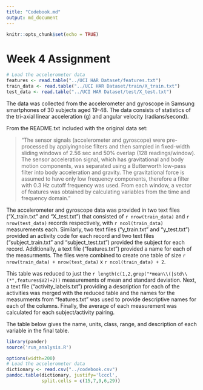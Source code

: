 ```yaml
---
title: "Codebook.md"
output: md_document
---
```


```r
knitr::opts_chunk$set(echo = TRUE)
```

# Week 4 Assignment

```r
# Load the accelerometer data
features <- read.table("../UCI HAR Dataset/features.txt")
train_data <- read.table("../UCI HAR Dataset/train/X_train.txt")
test_data <- read.table("../UCI HAR Dataset/test/X_test.txt")
```

The data was collected from the accelerometer and gyroscope in Samsung smartphones of 30 subjects aged 19-48.  The data consists of statistics of the tri-axial linear acceleration (g) and angular velocity (radians/second).  

From the README.txt included with the original data set:

> "The sensor signals (accelerometer and gyroscope) were pre-processed by applyingnoise filters and then sampled in fixed-width sliding windows of 2.56 sec and 50% overlap (128 readings/window). The sensor acceleration signal, which has gravitational and body motion components, was separated using a Butterworth low-pass filter into body acceleration and gravity. The gravitational force is assumed to have only low frequency components, therefore a filter with 0.3 Hz cutoff frequency was used. From each window, a vector of features was obtained by calculating variables from the time and frequency domain."

The accelerometer and gyroscope data was provided in two text files ("X_train.txt" and "X_test.txt") that consisted of `r nrow(train_data)` and `r nrow(test_data)` records respectively, with `r ncol(train_data)` measurements each.  Similarly, two text files ("y_train.txt" and "y_test.txt") provided an activity code for each record and two text files ("subject_train.txt" and "subject_test.txt") provided the subject for each record.  Additionally, a text file ("features.txt") provided a name for each of the measurments.  The files were combined to create one table of size `r nrow(train_data) + nrow(test_data)` x `r ncol(train_data) + 2`.

This table was reduced to just the `r length(c(1,2,grep("*mean\\(|std\\(*",features$V2)+2))` measurements of mean and standard deviation.  Next, a text file ("activity_labels.txt") providing a description for each of the activities was merged with the reduced table and the names for the measurments from "features.txt" was used to provide descriptive names for each of the columns.  Finally, the average of each measurement was calculated for each subject/activity pairing.

The table below gives the name, units, class, range, and description of each variable in the final table.

```r
library(pander)
source('run_analysis.R')

options(width=200)
# Load the accelerometer data
dictionary <- read.csv("../codebook.csv")
pandoc.table(dictionary, justify='lcccl', 
             split.cells = c(15,7,9,6,29))
```
